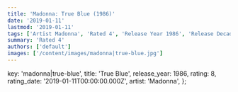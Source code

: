 ```yaml
---
title: 'Madonna: True Blue (1986)'
date: '2019-01-11'
lastmod: '2019-01-11'
tags: ['Artist Madonna', 'Rated 4', 'Release Year 1986', 'Release Decade 1980']
summary: 'Rated 4'
authors: ['default']
images: ['/content/images/madonna|true-blue.jpg']
---
```


  key: 'madonna|true-blue',
  title: 'True Blue',
  release_year: 1986,
  rating: 8,
  rating_date: '2019-01-11T00:00:00.000Z',
  artist: 'Madonna',
};

<MusicRating data={data} />
